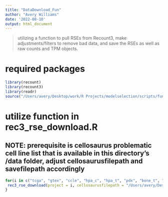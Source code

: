 ```yaml
---
title: "DataDownload_Fun"
author: "Avery Williams"
date: '2022-08-10'
output: html_document
---
```


> utilizing a function to pull RSEs from Recount3, make adjustments/filters to remove bad data, and save the RSEs as well as raw counts and TPM objects.

# required packages
```r
library(recount)
library(recount3)
library(readr)
source("/Users/avery/Desktop/work/R Projects/modelselection/scripts/functions/rec3_rse_download.R") # change to where you have this function script saved
```

# utilize function in rec3_rse_download.R
## NOTE: prerequisite is cellosaurus problematic cell line list that is available in this directory's /data folder, adjust cellosaurusfilepath and savefilepath accordingly 
```r
for(i in c("tcga", "gtex", "ccle", "hpa_c", "hpa_t", "pdx", "bone_t", "bone_n", "bone_c")){
 rec3_rse_download(project = i, cellosaurusfilepath = "/Users/avery/Desktop/work/R Projects/modelselection/data/problematic_celllines.csv", savefilepath = "/Users/avery/Desktop/work/R Projects/modelselection/data/recount3/") # will place full rse (with calc TPM), rawcounts, and tpm objects in destination folder
}
```
